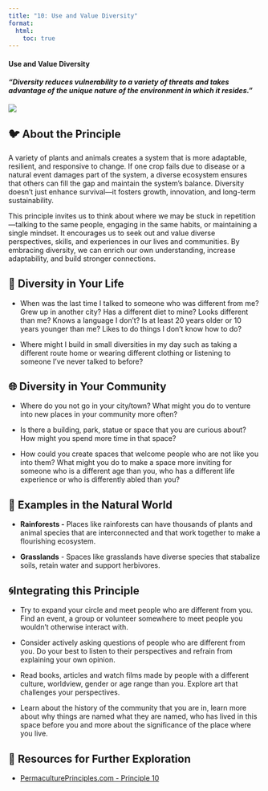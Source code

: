 ```yaml
---
title: "10: Use and Value Diversity"
format:
  html:
    toc: true
---
```


#### Use and Value Diversity

#### *"Diversity reduces vulnerability to a variety of threats and takes advantage of the unique nature of the environment in which it resides."*

[![](images/mandy-choi-_qZ0us4az20-unsplash.jpg)](Photo by <a href="https://unsplash.com/@mandddysweettt?utm_content=creditCopyText&utm_medium=referral&utm_source=unsplash">Mandy Choi</a> on <a href="https://unsplash.com/photos/green-ferns-_qZ0us4az20?utm_content=creditCopyText&utm_medium=referral&utm_source=unsplash">Unsplash</a>)

## 🐦 About the Principle

A variety of plants and animals creates a system that is more adaptable, resilient, and responsive to change. If one crop fails due to disease or a natural event damages part of the system, a diverse ecosystem ensures that others can fill the gap and maintain the system’s balance. Diversity doesn’t just enhance survival—it fosters growth, innovation, and long-term sustainability.

This principle invites us to think about where we may be stuck in repetition—talking to the same people, engaging in the same habits, or maintaining a single mindset. It encourages us to seek out and value diverse perspectives, skills, and experiences in our lives and communities. By embracing diversity, we can enrich our own understanding, increase adaptability, and build stronger connections.

## 🌱 Diversity in Your Life

-   When was the last time I talked to someone who was different from me? Grew up in another city? Has a different diet to mine? Looks different than me? Knows a language I don’t? Is at least 20 years older or 10 years younger than me? Likes to do things I don’t know how to do?

-   Where might I build in small diversities in my day such as taking a different route home or wearing different clothing or listening to someone I’ve never talked to before?

## 🌐 Diversity in Your Community

-   Where do you not go in your city/town? What might you do to venture into new places in your community more often?

-   Is there a building, park, statue or space that you are curious about? How might you spend more time in that space?

-   How could you create spaces that welcome people who are not like you into them? What might you do to make a space more inviting for someone who is a different age than you, who has a different life experience or who is differently abled than you?

## 🌿 Examples in the Natural World

-   **Rainforests -** Places like rainforests can have thousands of plants and animal species that are interconnected and that work together to make a flourishing ecosystem.

-   **Grasslands** - Spaces like grasslands have diverse species that stabalize soils, retain water and support herbivores.

## 🌀Integrating this Principle

-   Try to expand your circle and meet people who are different from you. Find an event, a group or volunteer somewhere to meet people you wouldn't otherwise interact with.

-   Consider actively asking questions of people who are different from you. Do your best to listen to their perspectives and refrain from explaining your own opinion.

-   Read books, articles and watch films made by people with a different culture, worldview, gender or age range than you. Explore art that challenges your perspectives.

-   Learn about the history of the community that you are in, learn more about why things are named what they are named, who has lived in this space before you and more about the significance of the place where you live.

## 📖 Resources for Further Exploration

-   [PermaculturePrinciples.com - Principle 10](https://permacultureprinciples.com/permaculture-principles/_10/)
